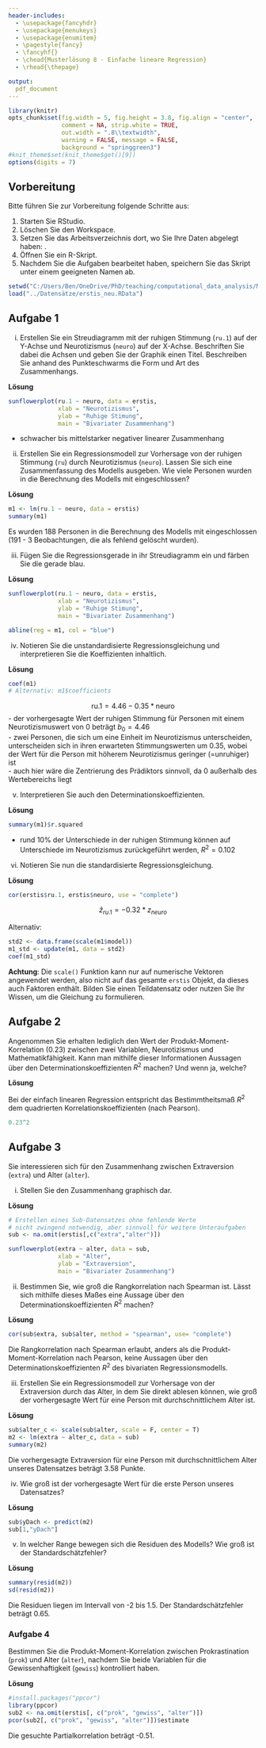 ```yaml
---
header-includes:
  - \usepackage{fancyhdr}
  - \usepackage{menukeys}
  - \usepackage{enumitem}
  - \pagestyle{fancy}
  - \fancyhf{}
  - \chead{Musterlösung 8 - Einfache lineare Regression}
  - \rhead{\thepage}

output:
  pdf_document
---
```


```r
library(knitr)
opts_chunk$set(fig.width = 5, fig.height = 3.8, fig.align = "center", 
               comment = NA, strip.white = TRUE, 
               out.width = ".8\\textwidth",
               warning = FALSE, message = FALSE, 
               background = "springgreen3")
#knit_theme$set(knit_theme$get()[9])
options(digits = 7)
```

## Vorbereitung

Bitte führen Sie zur Vorbereitung folgende Schritte aus:

1.  Starten Sie RStudio.
2.  Löschen Sie den Workspace. 
3.  Setzen Sie das Arbeitsverzeichnis dort, wo Sie Ihre Daten abgelegt haben: \menu{Session > Set Working Directory > Choose Directory}.
3.  Öffnen Sie ein R-Skript.
4.  Nachdem Sie die Aufgaben bearbeitet haben, speichern Sie das Skript unter einem geeigneten Namen ab.

```r
setwd("C:/Users/Ben/OneDrive/PhD/teaching/computational_data_analysis/Musterlösungen") # set wd in source file location
load("../Datensätze/erstis_neu.RData")
```

## Aufgabe 1

(i) Erstellen Sie ein Streudiagramm mit der ruhigen Stimmung (`ru.1`) auf der Y-Achse und Neurotizismus (`neuro`) auf der X-Achse. Beschriften Sie dabei die Achsen und geben Sie der Graphik einen Titel. Beschreiben Sie anhand des Punkteschwarms die Form und Art des Zusammenhangs.

**Lösung**

```r
sunflowerplot(ru.1 ~ neuro, data = erstis,
              xlab = "Neurotizismus",
              ylab = "Ruhige Stimung",
              main = "Bivariater Zusammenhang")
```

- schwacher bis mittelstarker negativer linearer Zusammenhang

(ii) Erstellen Sie ein Regressionsmodell zur Vorhersage von der ruhigen Stimmung (`ru`) durch Neurotizismus (`neuro`). Lassen Sie sich eine Zusammenfassung des Modells ausgeben. Wie viele Personen wurden in die Berechnung des Modells mit eingeschlossen?

\newpage
**Lösung**

```r
m1 <- lm(ru.1 ~ neuro, data = erstis)
summary(m1)
```
Es wurden 188 Personen in die Berechnung des Modells mit eingeschlossen (191 - 3 Beobachtungen, die als fehlend gelöscht wurden).

(iii) Fügen Sie die Regressionsgerade in ihr Streudiagramm ein und färben Sie die gerade blau.

**Lösung**

```r
sunflowerplot(ru.1 ~ neuro, data = erstis,
              xlab = "Neurotizismus",
              ylab = "Ruhige Stimung",
              main = "Bivariater Zusammenhang")

abline(reg = m1, col = "blue")
```

(iv) Notieren Sie die unstandardisierte Regressionsgleichung und interpretieren Sie die Koeffizienten inhaltlich.

**Lösung**

```r
coef(m1)
# Alternativ: m1$coefficients
```

$$
\text{ru.1} = 4.46 - 0.35*\text{neuro}
$$
- der vorhergesagte Wert der ruhigen Stimmung für Personen mit einem Neurotizismuswert von 0 beträgt $b_0 = 4.46$  
- zwei Personen, die sich um eine Einheit im Neurotizismus unterscheiden, unterscheiden sich in ihren erwarteten Stimmungswerten um $0.35$, wobei der Wert für die Person mit höherem Neurotizismus geringer (=unruhiger) ist  
- auch hier wäre die Zentrierung des Prädiktors sinnvoll, da $0$ außerhalb des Wertebereichs liegt

(v) Interpretieren Sie auch den Determinationskoeffizienten.

**Lösung**

```r
summary(m1)$r.squared
```
- rund 10% der Unterschiede in der ruhigen Stimmung können auf Unterschiede im Neurotizismus zurückgeführt
werden, $R^2 = 0.102$

(vi) Notieren Sie nun die standardisierte Regressionsgleichung.

**Lösung**

```r
cor(erstis$ru.1, erstis$neuro, use = "complete")
```

$$
\hat{z}_{ru.1} = -0.32 * z_{neuro}
$$

Alternativ:
```r
std2 <- data.frame(scale(m1$model))
m1_std <- update(m1, data = std2)
coef(m1_std)
```

**Achtung**: Die `scale()` Funktion kann nur auf numerische Vektoren angewendet werden, also nicht auf das gesamte `erstis` Objekt, da dieses auch Faktoren enthält. Bilden Sie einen Teildatensatz oder nutzen Sie Ihr Wissen, um die Gleichung zu formulieren.

## Aufgabe 2

Angenommen Sie erhalten lediglich den Wert der Produkt-Moment-Korrelation ($0.23$) zwischen zwei Variablen, Neurotizismus und Mathematikfähigkeit. Kann man mithilfe dieser Informationen Aussagen über den Determinationskoeffizienten $R^2$ machen? Und wenn ja, welche?

**Lösung**

Bei der einfach linearen Regression entspricht das Bestimmtheitsmaß $R^2$ dem quadrierten Korrelationskoeffizienten (nach Pearson).

```r
0.23^2
```

## Aufgabe 3

Sie interessieren sich für den Zusammenhang zwischen Extraversion (`extra`) und Alter (`alter`).

(i) Stellen Sie den Zusammenhang graphisch dar.

**Lösung**

```r
# Erstellen eines Sub-Datensatzes ohne fehlende Werte 
# nicht zwingend notwendig, aber sinnvoll für weitere Unteraufgaben
sub <- na.omit(erstis[,c("extra","alter")]) 

sunflowerplot(extra ~ alter, data = sub,
              xlab = "Alter",
              ylab = "Extraversion",
              main = "Bivariater Zusammenhang")

```
(ii) Bestimmen Sie, wie groß die Rangkorrelation nach Spearman ist. Lässt sich mithilfe dieses Maßes eine Aussage über den Determinationskoeffizienten $R^2$ machen?

**Lösung**

```r
cor(sub$extra, sub$alter, method = "spearman", use= "complete")
```
Die Rangkorrelation nach Spearman erlaubt, anders als die Produkt-Moment-Korrelation nach Pearson, keine Aussagen über den Determinationskoeffizienten $R^2$ des bivariaten Regressionsmodells. 

(iii) Erstellen Sie ein Regressionsmodell zur Vorhersage von der Extraversion durch das Alter, in dem Sie direkt ablesen können, wie groß der vorhergesagte Wert für eine Person mit durchschnittlichem Alter ist. 

**Lösung**

```r
sub$alter_c <- scale(sub$alter, scale = F, center = T)
m2 <- lm(extra ~ alter_c, data = sub)
summary(m2)
```

Die vorhergesagte Extraversion für eine Person mit durchschnittlichem Alter unseres Datensatzes beträgt 3.58 Punkte.

(iv) Wie groß ist der vorhergesagte Wert für die erste Person unseres Datensatzes?

**Lösung**

```r
sub$yDach <- predict(m2)
sub[1,"yDach"]
```

(v) In welcher Range bewegen sich die Residuen des Modells? Wie groß ist der Standardschätzfehler?

**Lösung**

```r
summary(resid(m2))
sd(resid(m2))
```
Die Residuen liegen im Intervall von -2 bis 1.5. Der Standardschätzfehler beträgt 0.65. 

### Aufgabe 4

Bestimmen Sie die Produkt-Moment-Korrelation zwischen Prokrastination (`prok`) und Alter (`alter`), nachdem Sie beide Variablen für die Gewissenhaftigkeit (`gewiss`) kontrolliert haben.

**Lösung**

```r
#install.packages("ppcor")
library(ppcor)
sub2 <- na.omit(erstis[, c("prok", "gewiss", "alter")])
pcor(sub2[, c("prok", "gewiss", "alter")])$estimate
```

Die gesuchte Partialkorrelation beträgt -0.51.












